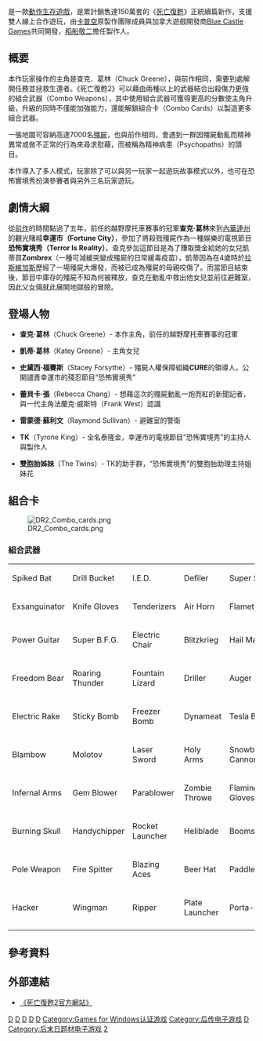 {{noteTA
|G1=Games
}}
{{Infobox VG
| title = 死亡復甦2
| original = 
| image = File:DeadRising2 cover.jpg
| caption = 北美版遊戲封面
| japanese = デッドライジング2
| english = Dead Rising 2
| developer = [[Blue_Castle_Games|Blue Castle]]、[[卡普空|卡普空]]
| publisher = [[卡普空|卡普空]]
| director = 
| distributor = 
| producer = 
| designer = [[稻船敬二|稻船敬二]]
| writer = 
| programmer = 
| artist = 
| composer = 
| series = [[死亡復甦系列|死亡復甦系列]]
| engine = 
| released = {{vgrelease|EU|2010年9月24日（X360、PS3）<ref name=CAP-EU-8-11>{{Cite web|author=Capcom Europe |date=2010-08-11 |title=Dead Rising 2 date brought forward \o/ |url=http://www.capcom-europe.com/blog/2010/08/dead-rising-2-release-date-brought-forward-o/ |publisher=Capcom Europe Community Blog |accessdate=2010-08-11 |deadurl=yes |archiveurl=https://web.archive.org/web/20101215215554/http://www.capcom-europe.com/blog/2010/08/dead-rising-2-release-date-brought-forward-o/ |archivedate=2010-12-15 }}</ref>|NA|2010年9月28日<ref name="Thorsen">{{Cite web| last= Thorsen| first= Tor| date= 2010-06-28| title= Dead Rising 2 delayed until September| url= http://www.gamespot.com/pc/action/deadrising2/news.html?sid=6267058| publisher= GameSpot| accessdate= 2009-07-27| archive-date= 2011-06-29| archive-url= https://web.archive.org/web/20110629005307/http://www.gamespot.com/pc/action/deadrising2/news.html?sid=6267058| dead-url= no}}</ref>|JP|2010年9月30日<ref name="Thorsen"/>|EU|2010年10月1日（PC）<ref name="CAP-EU-8-11"/>|TW|2010年9月27日|HK|2010年9月27日|全球|2016年9月13日（PlayStation 4，Xbox One）}}
| shutdown = 
| onlinegame = 
| genre = [[動作冒險遊戲|動作冒險遊戲]]
| modes = [[單人遊戲|單人遊戲]]、[[多人遊戲|多人遊戲]]
| platforms = [[PlayStation_3|PlayStation 3]]、[[Xbox_360|Xbox 360]]、[[Windows|Windows]]
}}

{{Vgname|死亡復甦2|ja=デッドライジング2|en=Dead Rising 2|cn=丧尸围城2|tw=死亡復甦2}}是一款[[動作遊戲|動作]][[生存遊戲|生存遊戲]]，是累計銷售達150萬套的《[[死亡復甦|死亡復甦]]》正統續篇新作，支援雙人線上合作遊玩，由[[卡普空|卡普空]]原製作團隊成員與加拿大遊戲開發商[[Blue_Castle_Games|Blue Castle Games]]共同開發，[[稻船敬二|稻船敬二]]擔任製作人。

== 概要 ==
本作玩家操作的主角是查克．葛林（Chuck Greene），與前作相同，需要到處解開任務並拯救生還者。《死亡復甦2》可以藉由兩種以上的武器結合出殺傷力更強的組合武器（Combo Weapons），其中使用組合武器可獲得更高的分數使主角升級，升級的同時不僅能加強能力，還能解鎖組合卡（Combo Cards）以製造更多組合武器。

一張地圖可容納高達7000名[[殭屍|殭屍]]，也與前作相同，會遇到一群因殭屍動亂而精神異常或做不正常的行為來尋求慰藉，而被稱為精神病患（Psychopaths）的頭目。

本作導入了多人模式，玩家除了可以與另一玩家一起遊玩故事模式以外，也可在恐怖實境秀扮演參賽者與另外三名玩家遊玩。

== 劇情大綱 ==
從[[死亡復甦|前作]]的時間點過了五年，前任的越野摩托車賽事的冠軍'''查克·葛林'''來到[[內華達州|內華達州]]的觀光賭城'''幸運市（Fortune City）'''，參加了將殺戮殭屍作為一種娛樂的電視節目'''恐怖實境秀（Terror Is Reality）'''。查克參加這節目是為了賺取獎金給她的女兒凱蒂買'''Zombrex'''（一種可減緩突變成殭屍的日常緩毒疫苗），凱蒂因為在4歲時於[[拉斯維加斯|拉斯維加斯]]歷經了一場殭屍大爆發，而被已成為殭屍的母親咬傷了。而當節目結束後，節目中庫存的殭屍不知為何被釋放，查克在動亂中救出他女兒並前往避難室，因此父女倆就此展開地獄般的冒險。

== 登場人物 ==
* '''查克·葛林'''（Chuck Greene）- 本作主角，前任的越野摩托車賽事的冠軍

* '''凱蒂·葛林'''（Katey Greene）- 主角女兒

* '''史黛西·福賽斯'''（Stacey Forsythe）- 殭屍人權保障組織'''CURE'''的領導人，公開譴責幸運市的殘忍節目“恐怖實境秀”

* '''蕾貝卡·張'''（Rebecca Chang）- 想藉這次的殭屍動亂一炮而紅的新聞記者，與一代主角法蘭克·威斯特（Frank West）認識

* '''雷蒙德·蘇利文'''（Raymond Sullivan）- 避難室的警衛

* '''TK'''（Tyrone King）- 全名泰隆金，幸運市的電視節目“恐怖實境秀”的主持人與製作人

* '''雙胞胎姊妹'''（The Twins）- TK的助手群，“恐怖實境秀”的雙胞胎助理主持姐妹花

== 組合卡 ==
[[File:DR2_Combo_cards.png|left]]
=== 組合武器 ===
{| class="wikitable"
|-
| Spiked Bat || Drill Bucket || I.E.D. || Defiler || Super Slicer
|-
| Exsanguinator || Knife Gloves || Tenderizers || Air Horn || Flamethrower
|-
| Power Guitar || Super B.F.G. || Electric Chair || Blitzkrieg || Hail Mary
|-
| Freedom Bear || Roaring Thunder || Fountain Lizard || Driller || Auger
|-
| Electric Rake || Sticky Bomb || Freezer Bomb || Dynameat || Tesla Ball
|-
| Blambow || Molotov || Laser Sword || Holy Arms || Snowball Cannon
|-
| Infernal Arms || Gem Blower || Parablower || Zombie Throwe || Flaming Gloves
|-
| Burning Skull || Handychipper || Rocket Launcher || Heliblade || Boomstick
|-
| Pole Weapon || Fire Spitter || Blazing Aces || Beer Hat || Paddlesaw
|-
| Hacker || Wingman || Ripper || Plate Launcher || Porta-Mower
|-
|}

== 參考資料 ==
{{reflist}}

== 外部連結 ==
*[http://deadrising-2.com/ 《死亡復甦2官方網站》] {{Wayback|url=http://deadrising-2.com/ |date=20100726125902 }}

{{死亡復甦系列}}

{{DEFAULTSORT:Dead Rising 2}}
[[Category:2010年电子游戏|D]]
[[Category:卡普空遊戲|D]]
[[Category:PlayStation_3游戏|D]]
[[Category:Xbox_360遊戲|D]]
[[Category:有资料片的游戏|D]]
[[Category:Games_for_Windows认证游戏|Category:Games for Windows认证游戏]]
[[Category:后传电子游戏|Category:后传电子游戏]]
[[Category:丧尸题材电子游戏|D]]
[[Category:后末日题材电子游戏|Category:后末日题材电子游戏]]
[[Category:死亡復甦系列|2]]